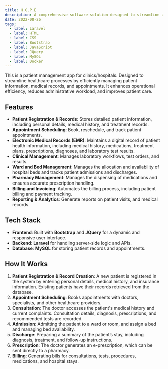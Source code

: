```yaml
---
title: H.O.P.E
description: A comprehensive software solution designed to streamline and manage the operations of healthcare facilities
date: 2022-08-26
tags:
  - label: Laravel
  - label: HTML
  - label: CSS
  - label: Bootstrap
  - label: JavaScript
  - label: JQuery
  - label: MySQL
  - label: Docker
---
```


This is a patient management app for clinics/hospitals. Designed to streamline healthcare processes by efficiently managing patient information, medical records, and appointments. It enhances operational efficiency, reduces administrative workload, and improves patient care.

## Features

- **Patient Registration & Records**: Stores detailed patient information, including personal details, medical history, and treatment records.
- **Appointment Scheduling**: Book, reschedule, and track patient appointments.
- **Electronic Medical Records (EMR)**: Maintains a digital record of patient health information, including medical history, medications, treatment plans, prescriptions, diagnoses, and laboratory test results.
- **Clinical Management**: Manages laboratory workflows, test orders, and results.
- **Ward and Bed Management**: Manages the allocation and availability of hospital beds and tracks patient admissions and discharges.
- **Pharmacy Management**: Manages the dispensing of medications and ensures accurate prescription handling.
- **Billing and Invoicing**: Automates the billing process, including patient billing and payment tracking.
- **Reporting & Analytics**: Generate reports on patient visits, and medical records.

## Tech Stack

- **Frontend**: Built with **Bootstrap** and **JQuery** for a dynamic and responsive user interface.
- **Backend**: **Laravel** for handling server-side logic and APIs.
- **Database**: **MySQL** for storing patient records and appointments.


## How It Works

1. **Patient Registration & Record Creation**: A new patient is registered in the system by entering personal details, medical history, and insurance information. Existing patients have their records retrieved from the database.
2. **Appointment Scheduling**: Books appointments with doctors, specialists, and other healthcare providers.
3. **Consultation**: The doctor accesses the patient's medical history and current complaints. Consultation details, diagnosis, prescriptions, and recommended tests are recorded.
4. **Admission**: Admitting the patient to a ward or room, and assign a bed and managing bed availability.
5. **Discharge**: Preparing a summary of the patient’s stay, including diagnosis, treatment, and follow-up instructions.
6. **Prescription**: The doctor generates an e-prescription, which can be sent directly to a pharmacy.
7. **Billing**: Generating bills for consultations, tests, procedures, medications, and hospital stays.
